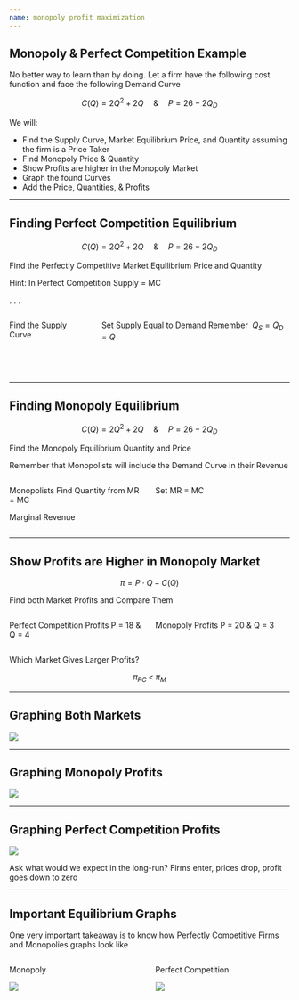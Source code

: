 ```yaml
---
name: monopoly profit maximization
---
```


## Monopoly & Perfect Competition Example

No better way to learn than by doing. Let a firm have the following cost function and face the following Demand Curve

$$
    C(Q) = 2Q^{2} + 2Q \;\;\;\;\; \& \;\;\;\;\; P = 26 - 2Q_{D}
$$

We will:

::: {.incremental}
- Find the [Supply Curve]{.hi}, [Market Equilibrium Price]{.hi}, and [Quantity]{.hi} assuming the firm is a [Price Taker]{.hi}
- Find [Monopoly Price & Quantity]{.hi-red} 
- Show Profits are higher in the [Monopoly Market]{.hi-red}
- Graph the found Curves
- Add the Price, Quantities, & Profits
:::

---

## Finding Perfect Competition Equilibrium

$$
    C(Q) = 2Q^{2} + 2Q \;\;\;\;\; \& \;\;\;\;\; P = 26 - 2Q_{D}
$$

[Find the Perfectly Competitive Market Equilibrium Price and Quantity]{.hi .note .align-center}

[Hint: In Perfect Competition Supply = MC]{.hi .small .align-center}

. . .

:::: {.columns}

::: {.column width="30%"}
[Find the Supply Curve]{.hi .align-center}

::: {.fragment}
\begin{align*}
    P &= MC \\
    P &= 4Q_{S} + 2
\end{align*}
:::

:::

::: {.column width="70%"}
[Set Supply Equal to Demand]{.hi .align-center}
[Remember $\; Q_{S} = Q_{D} = Q$]{.hi .small .align-center}

::: {.fragment .small}

:::: {.columns}

::: {.column width="50%"}

\begin{align*}
    \text{Supply} &= \text{Demand} \\
    4Q + 2 &= 26 - 2Q \\
    6Q &= 24 \\
    Q^{*}_{PC} &= 4
\end{align*}

:::

::: {.column width="50%"}

<br>

::: {.fragment}
\begin{align*}
    P^{*}_{PC} &= 26 - 2Q^{*} \\
    P^{*}_{PC} &= 26 - 2(4) \\
    P^{*}_{PC} &= 18
\end{align*}
:::

:::

:::

::::

:::

::::

---

## Finding Monopoly Equilibrium {.smaller}

$$
    C(Q) = 2Q^{2} + 2Q \;\;\;\;\; \& \;\;\;\;\; P = 26 - 2Q_{D}
$$

[Find the Monopoly Equilibrium Quantity and Price]{.hi .note .align-center}

[Remember that Monopolists will include the Demand Curve in their Revenue]{.hi .note .align-center}

:::: {.columns}

::: {.column width="50%"}
[Monopolists Find Quantity from MR = MC]{.hi .align-center}

::: {.fragment .small}
\begin{align*}
    R(Q) &= \color{red}{P} \cdot Q \\
    R(Q) &= \color{red}{(26 - 2Q)} \cdot Q \\
    R(Q) &= 26Q - 2Q^{2}
\end{align*}

[Marginal Revenue]{.hi .align-center .tiny}

\begin{align*}
    MR &= \frac{\partial R(Q)}{\partial Q} \\
    MR &= 26 - 4Q
\end{align*}
:::

:::

::: {.column width="50%"}
[Set MR = MC]{.hi .align-center}

::: {.fragment}
\begin{align*}
    MR &= MC \\
    26 - 4Q &= 4Q + 2 \\
    8Q &= 24 \\
    Q^{*}_{M} &= 3
\end{align*}
:::

<br>

::: {.fragment}
\begin{align*}
    P^{*}_{M} &= 26 - 2\color{red}{Q^{*}_{M}} \\
    P^{*}_{M} &= 26 - 2\color{red}{(3)} \\
    P^{*}_{M} &= 20
\end{align*}
:::

:::

::::

---

## Show Profits are Higher in Monopoly Market

$$
    \pi = P \cdot Q - C(Q)
$$

[Find both Market Profits and Compare Them]{.hi .note .align-center}

:::: {.columns}

::: {.column width="50%"}
[Perfect Competition Profits]{.hi .align-center}
[P = 18 & Q = 4]{.h .align-center .small}

::: {.fragment}
\begin{align*}
    \pi_{PC} &= 18 \cdot 4 - 2(4)^{2} - 2(4) \\
    \pi_{PC} &= 72 - 32 - 8 \\
    \pi_{PC} &= 32
\end{align*}
:::

:::

::: {.column width="50%"}
[Monopoly Profits]{.hi .align-center}
[P = 20 & Q = 3]{.h .align-center .small}

::: {.fragment}
\begin{align*}
    \pi_{M} &= 20 \cdot 3 - 2(3)^{2} - 2(3) \\
    \pi_{M} &= 60 - 18 - 6 \\
    \pi_{M} &= 36 
\end{align*}
:::

:::

::::

[Which Market Gives Larger Profits?]{.hi .align-center}

::: {.fragment}
$$
    \pi_{PC} \; < \; \pi_{M}
$$
:::

---

## Graphing Both Markets

![](images/monopoly-and-perfect-competition-markets.png){fig-align="center"}

---

## Graphing Monopoly Profits

![](images/monopoly-profit.png){fig-align="center"}

---

## Graphing Perfect Competition Profits

![](images/perfect-competition-profit.png){fig-align="center"}

::: {.notes}
Ask what would we expect in the long-run? 
Firms enter, prices drop, profit goes down to zero
:::

---

## Important Equilibrium Graphs

One very important takeaway is to know how Perfectly Competitive Firms and Monopolies graphs look like

:::: {.columns}

::: {.column width="50%"}
[Monopoly]{.hi .align-center}

![](images/monopoly-equilibrium.png){fig-align="center"}
:::

::: {.column width="50%"}
[Perfect Competition]{.hi .align-center}

![](images/perfect-competition-equilibrium.png){fig-align="center"}
:::

::::